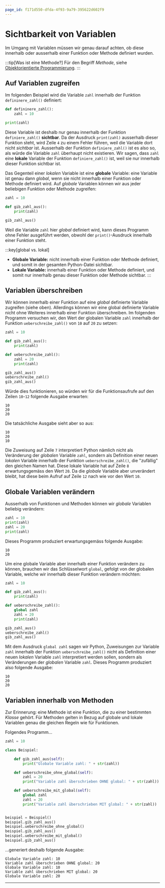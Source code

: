 ```yaml
---
page_id: f171d550-dfda-4f93-9a79-395622d602f9
---
```

# Sichtbarkeit von Variablen
Im Umgang mit Variablen müssen wir genau darauf achten, ob diese innerhalb oder ausserhalb einer Funktion oder Methode definiert wurden.

:::tip[Was ist eine Methode?]
Für den Begriff _Methode_, siehe [Objektorientierte Programmierung](./OOP).
:::

## Auf Variablen zugreifen
Im folgenden Beispiel wird die Variable `zahl` innerhalb der Funktion `defininere_zahl()` definiert:

```python showLineNumbers
def defininere_zahl():
    zahl = 10

print(zahl)
```

Diese Variable ist deshalb nur genau innerhalb der Funktion `definiere_zahl()` **sichtbar**. Da der Ausdruck `print(zahl)` ausserhalb dieser Funktion steht, wird Zeile `4` zu einem Fehler führen, weil die Variable dort nicht _sichtbar_ ist. Ausserhalb der Funktion `definiere_zahl()` ist es also so, als würde die Variable `zahl` überhaupt nicht existieren. Wir sagen, dass `zahl` eine **lokale** Variable der Funktion `definiere_zahl()` ist, weil sie nur innerhalb dieser Funktion sichtbar ist.

Das Gegenteil einer _lokalen_ Variable ist eine **globale** Variable: eine Variable ist genau dann _global_, wenn sie nicht innerhalb einer Funktion oder Methode definiert wird. Auf _globale_ Variablen können wir aus jeder beliebigen Funktion oder Methode zugreifen:

```python showLineNumbers
zahl = 10

def gib_zahl_aus():
    print(zahl)

gib_zahl_aus()
```

Weil die Variable `zahl` hier _global_ definiert wird, kann dieses Programm ohne Fehler ausgeführt werden, obwohl der `print()`-Ausdruck innerhalb einer Funktion steht.

:::key[global vs. lokal]
- **Globale Variable:** nicht innerhalb einer Funktion oder Methode definiert, und somit in der gesamten Python-Datei sichtbar.
- **Lokale Variable:** innerhalb einer Funktion oder Methode definiert, und somit nur innerhalb genau dieser Funktion oder Methode sichtbar.
:::

## Variablen überschreiben
Wir können innerhalb einer Funktion auf eine _global_ definierte Variable zugreifen (siehe oben). Allerdings können wir eine global definierte Variable nicht ohne Weiteres innerhalb einer Funktion überschreiben. Im folgenden Programm versuchen wir, den Wert der globalen Variable `zahl` innerhalb der Funktion `ueberschreibe_zahl()` von `10` auf `20` zu setzen:

```python showLineNumbers
zahl = 10

def gib_zahl_aus():
    print(zahl)

def ueberschreibe_zahl():
    zahl = 20
    print(zahl)

gib_zahl_aus()
ueberschreibe_zahl()
gib_zahl_aus()
```

Würde dies funktionieren, so würden wir für die Funktionsaufrufe auf den Zeilen `10`-`12` folgende Ausgabe erwarten:

```
10
20
20
```

Die tatsächliche Ausgabe sieht aber so aus:

```
10
20
10
```

Die Zuweisung auf Zeile `7` interpretiert Python nämlich nicht als Veränderung der _globalen_ Variable `zahl`, sondern als Definition einer neuen _lokalen_ Variable innerhalb der Funktion `ueberschreibe_zahl()`, die "zufällig" den gleichen Namen hat. Diese lokale Variable hat auf Zeile `8` erwartungsgemäss den Wert `20`. Da die _globale_ Variable aber unverändert bleibt, hat diese beim Aufruf auf Zeile `12` nach wie vor den Wert `10`.

## Globale Variablen verändern
Ausserhalb von Funktionen und Methoden können wir _globale_ Variablen beliebig verändern:

```python
zahl = 10
print(zahl)
zahl = 20
print(zahl)
```

Dieses Programm produziert erwartungsgemäss folgende Ausgabe:

```
10
20
```

Um eine globale Variable aber innerhalb einer Funktion verändern zu können, brauchen wir das Schlüsselwort `global`, gefolgt von der globalen Variable, welche wir innerhalb dieser Funktion verändern möchten:

```python showLineNumbers {7}
zahl = 10

def gib_zahl_aus():
    print(zahl)

def ueberschreibe_zahl():
    global zahl
    zahl = 20
    print(zahl)

gib_zahl_aus()
ueberschreibe_zahl()
gib_zahl_aus()
```

Mit dem Ausdruck `global zahl` sagen wir Python, Zuweisungen zur Variable `zahl` innerhalb der Funktion `ueberschreibe_zahl()` nicht als Definition einer neuen _lokalen_ Variable `zahl` interpretiert werden sollen, sondern als Veränderungen der _globalen_ Variable `zahl`. Dieses Programm produziert also folgende Ausgabe:

```
10
20
20
```

## Variablen innerhalb von Methoden
Zur Erinnerung: eine Methode ist eine Funktion, die zu einer bestimmten _Klasse_ gehört. Für Methoden gelten in Bezug auf globale und lokale Variablen genau die gleichen Regeln wie für Funktionen.

Folgendes Programm...
```python
zahl = 10

class Beispiel:

    def gib_zahl_aus(self):
        print("Globale Variable zahl: " + str(zahl))

    def ueberschreibe_ohne_global(self):
        zahl = 20
        print("Variable zahl überschrieben OHNE global: " + str(zahl))

    def ueberschreibe_mit_global(self):
        global zahl
        zahl = 20
        print("Variable zahl überschrieben MIT global: " + str(zahl))


beispiel = Beispiel()
beispiel.gib_zahl_aus()
beispiel.ueberschreibe_ohne_global()
beispiel.gib_zahl_aus()
beispiel.ueberschreibe_mit_global()
beispiel.gib_zahl_aus()
```

...generiert deshalb folgende Ausgabe:
```
Globale Variable zahl: 10
Variable zahl überschrieben OHNE global: 20
Globale Variable zahl: 10
Variable zahl überschrieben MIT global: 20
Globale Variable zahl: 20
```


---
